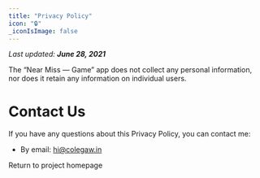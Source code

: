 ```yaml
---
title: "Privacy Policy"
icon: "🔒"
_iconIsImage: false
---
```


_Last updated: **June 28, 2021**_

The “Near Miss — Game” app does not collect any personal information, nor does it retain any information on individual users.

# Contact Us

If you have any questions about this Privacy Policy, you can contact me:

- By email: [hi@colegaw.in](mailto:hi@colegaw.in)

<p />

<PageLink icon="🔙" to="/near-miss">

Return to project homepage

</PageLink>